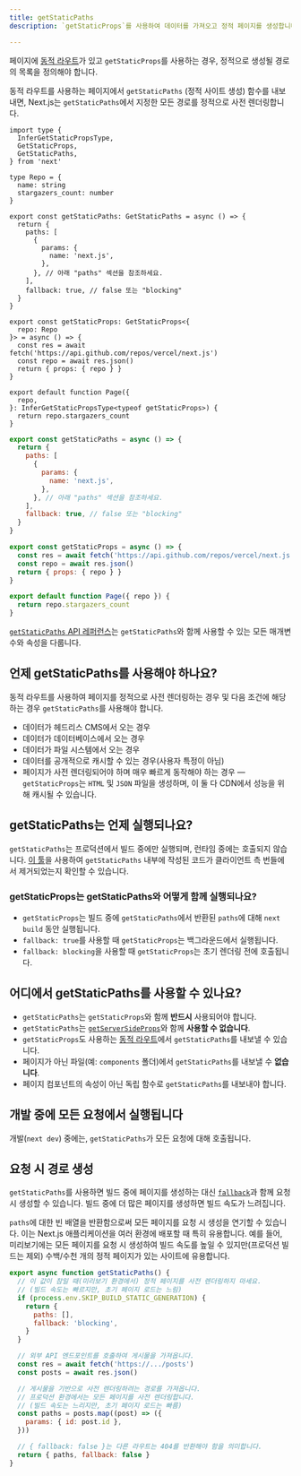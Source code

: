 ```yaml
---
title: getStaticPaths
description: `getStaticProps`를 사용하여 데이터를 가져오고 정적 페이지를 생성합니다. Next.js에서 이 데이터 가져오기 API에 대해 자세히 알아보세요.

---
```


페이지에 [동적 라우트](/docs/pages/building-your-application/routing/dynamic-routes)가 있고 `getStaticProps`를 사용하는 경우, 정적으로 생성될 경로의 목록을 정의해야 합니다.

동적 라우트를 사용하는 페이지에서 `getStaticPaths` (정적 사이트 생성) 함수를 내보내면, Next.js는 `getStaticPaths`에서 지정한 모든 경로를 정적으로 사전 렌더링합니다.

```tsx filename="pages/repo/[name].tsx" switcher
import type {
  InferGetStaticPropsType,
  GetStaticProps,
  GetStaticPaths,
} from 'next'

type Repo = {
  name: string
  stargazers_count: number
}

export const getStaticPaths: GetStaticPaths = async () => {
  return {
    paths: [
      {
        params: {
          name: 'next.js',
        },
      }, // 아래 "paths" 섹션을 참조하세요.
    ],
    fallback: true, // false 또는 "blocking"
  }
}

export const getStaticProps: GetStaticProps<{
  repo: Repo
}> = async () => {
  const res = await fetch('https://api.github.com/repos/vercel/next.js')
  const repo = await res.json()
  return { props: { repo } }
}

export default function Page({
  repo,
}: InferGetStaticPropsType<typeof getStaticProps>) {
  return repo.stargazers_count
}
```

```jsx filename="pages/repo/[name].js" switcher
export const getStaticPaths = async () => {
  return {
    paths: [
      {
        params: {
          name: 'next.js',
        },
      }, // 아래 "paths" 섹션을 참조하세요.
    ],
    fallback: true, // false 또는 "blocking"
  }
}

export const getStaticProps = async () => {
  const res = await fetch('https://api.github.com/repos/vercel/next.js')
  const repo = await res.json()
  return { props: { repo } }
}

export default function Page({ repo }) {
  return repo.stargazers_count
}
```

[`getStaticPaths` API 레퍼런스](/docs/pages/api-reference/functions/get-static-paths)는 `getStaticPaths`와 함께 사용할 수 있는 모든 매개변수와 속성을 다룹니다.

## 언제 getStaticPaths를 사용해야 하나요?

동적 라우트를 사용하여 페이지를 정적으로 사전 렌더링하는 경우 및 다음 조건에 해당하는 경우 `getStaticPaths`를 사용해야 합니다.

- 데이터가 헤드리스 CMS에서 오는 경우
- 데이터가 데이터베이스에서 오는 경우
- 데이터가 파일 시스템에서 오는 경우
- 데이터를 공개적으로 캐시할 수 있는 경우(사용자 특정이 아님)
- 페이지가 사전 렌더링되어야 하며 매우 빠르게 동작해야 하는 경우 — `getStaticProps`는 `HTML` 및 `JSON` 파일을 생성하며, 이 둘 다 CDN에서 성능을 위해 캐시될 수 있습니다.

## getStaticPaths는 언제 실행되나요?

`getStaticPaths`는 프로덕션에서 빌드 중에만 실행되며, 런타임 중에는 호출되지 않습니다. [이 툴](https://next-code-elimination.vercel.app/)을 사용하여 `getStaticPaths` 내부에 작성된 코드가 클라이언트 측 번들에서 제거되었는지 확인할 수 있습니다.

### getStaticProps는 getStaticPaths와 어떻게 함께 실행되나요?

- `getStaticProps`는 빌드 중에 `getStaticPaths`에서 반환된 `paths`에 대해 `next build` 동안 실행됩니다.
- `fallback: true`를 사용할 때 `getStaticProps`는 백그라운드에서 실행됩니다.
- `fallback: blocking`을 사용할 때 `getStaticProps`는 초기 렌더링 전에 호출됩니다.

## 어디에서 getStaticPaths를 사용할 수 있나요?

- `getStaticPaths`는 `getStaticProps`와 함께 **반드시** 사용되어야 합니다.
- `getStaticPaths`는 [`getServerSideProps`](/docs/pages/building-your-application/data-fetching/get-server-side-props)와 함께 **사용할 수 없습니다**.
- `getStaticProps`도 사용하는 [동적 라우트](/docs/pages/building-your-application/routing/dynamic-routes)에서 `getStaticPaths`를 내보낼 수 있습니다.
- 페이지가 아닌 파일(예: `components` 폴더)에서 `getStaticPaths`를 내보낼 수 **없습니다**.
- 페이지 컴포넌트의 속성이 아닌 독립 함수로 `getStaticPaths`를 내보내야 합니다.

## 개발 중에 모든 요청에서 실행됩니다

개발(`next dev`) 중에는, `getStaticPaths`가 모든 요청에 대해 호출됩니다.

## 요청 시 경로 생성

`getStaticPaths`를 사용하면 빌드 중에 페이지를 생성하는 대신 [`fallback`](/docs/pages/api-reference/functions/get-static-paths#fallback-blocking)과 함께 요청 시 생성할 수 있습니다. 빌드 중에 더 많은 페이지를 생성하면 빌드 속도가 느려집니다.

`paths`에 대한 빈 배열을 반환함으로써 모든 페이지를 요청 시 생성을 연기할 수 있습니다. 이는 Next.js 애플리케이션을 여러 환경에 배포할 때 특히 유용합니다. 예를 들어, 미리보기에는 모든 페이지를 요청 시 생성하여 빌드 속도를 높일 수 있지만(프로덕션 빌드는 제외) 수백/수천 개의 정적 페이지가 있는 사이트에 유용합니다.

```jsx filename="pages/posts/[id].js"
export async function getStaticPaths() {
  // 이 값이 참일 때(미리보기 환경에서) 정적 페이지를 사전 렌더링하지 마세요.
  // (빌드 속도는 빠르지만, 초기 페이지 로드는 느림)
  if (process.env.SKIP_BUILD_STATIC_GENERATION) {
    return {
      paths: [],
      fallback: 'blocking',
    }
  }

  // 외부 API 엔드포인트를 호출하여 게시물을 가져옵니다.
  const res = await fetch('https://.../posts')
  const posts = await res.json()

  // 게시물을 기반으로 사전 렌더링하려는 경로를 가져옵니다.
  // 프로덕션 환경에서는 모든 페이지를 사전 렌더링합니다.
  // (빌드 속도는 느리지만, 초기 페이지 로드는 빠름)
  const paths = posts.map((post) => ({
    params: { id: post.id },
  }))

  // { fallback: false }는 다른 라우트는 404를 반환해야 함을 의미합니다.
  return { paths, fallback: false }
}
```
